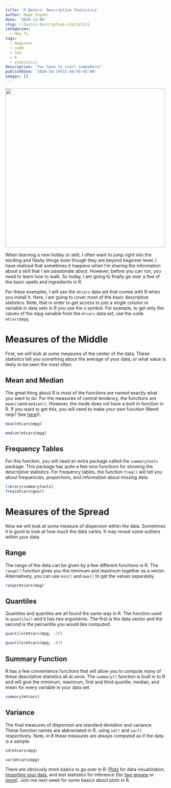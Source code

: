 ```yaml
---
title: 'R Basics: Descriptive Statistics'
author: Hope Snyder
date: '2020-11-06'
slug: r-basics-descriptive-statistics
categories:
  - How To
tags:
  - beginner
  - code
  - fun
  - R
  - statistics
description: 'You have to start somewhere!'
publishDate: '2020-10-19T15:40:45-05:00'
images: []
---
```


<img src="/image/simple_magic.jpg" width=500 class="center"/>

When learning a new hobby or skill, I often want to jump right into the exciting and flashy things even though they are beyond beginner level.  I have realized that sometimes it happens when I'm sharing the information about a skill that I am passionate about.  However, before you can run, you need to learn how to walk.  So today, I am going to finally go over a few of the basic spells and ingredients in R.

For these examples, I will use the `mtcars` data set that comes with R when you install it.  Here, I am going to cover most of the basic descriptive statistics.  Note, that in order to get access to just a single column or variable in data sets in R you use the `$` symbol.  For example, to get only the values of the mpg variable from the `mtcars` data set, use the code `mtcars$mpg`.

# Measures of the Middle

First, we will look at some measures of the center of the data.  These statistics tell you something about the average of your data, or what value is likely to be seen the most often.

## Mean and Median

The great thing about R is most of the functions are named exactly what you want to do.  For the measures of central tendency, the functions are `mean()`and `median()`.  However, the mode does not have a built in function in R.  If you want to get this, you will need to make your own function (Need help? See [here](https://realmagic.netlify.app/posts/the-heart-of-r-functions/)!).

```r
mean(mtcars$mpg)

median(mtcars$mpg)
```

## Frequency Tables

For this function, you will need an extra package called the `summarytools` package.  This package has quite a few nice functions for showing the descriptive statistics.  For frequency tables, the function `freq()` will tell you about frequencies, proportions, and information about missing data.

```r
library(summarytools)
freq(mtcars$gear)
```

# Measures of the Spread

Now we will look at some measure of dispersion within the data.  Sometimes it is good to look at how much the data varies.  It may reveal some outliers within your data.  

## Range

The range of the data can be given by a few different functions in R.  The `range()` function gives you the minimum and maximum together as a vector.  Alternatively, you can use `min()` and `max()` to get the values separately.

```r
range(mtcars$mpg)
```

## Quantiles

Quantiles and quartiles are all found the same way in R.  The function used is `quantile()` and it has two arguments.  The first is the data vector and the second is the percentile you would like computed.

```r
quantile(mtcars$mpg, .25)

quantile(mtcars$mpg, .87)
```

## Summary Function

R has a few convenience functions that will allow you to compute many of these descriptive statistics all at once.  The `summary()` function is built in to R and will give the minimum, maximum, first and third quartile, median, and mean for every variable in your data set.

```r
summary(mtcars)
```

## Variance

The final measures of dispersion are standard deviation and variance.  These function names are abbreviated in R, using `sd()` and `var()` respectively.  Note, in R these measures are always computed as if the data is a sample.  

```r
sd(mtcars$mpg)

var(mtcars$mpg)
```

</div></div>
There are obviously more basics to go over in R: [Plots](https://realmagic.netlify.app/posts/r-basics-plots/) for data visualization, [importing your data](https://realmagic.netlify.app/posts/importing-data-into-r/), and test statistics for inference (for [two groups](https://realmagic.netlify.app/posts/r-basics-statistical-tests/) or [more](https://realmagic.netlify.app/posts/r-basics-statistical-tests-part-2/)). Join me next week for some basics about plots in R.  